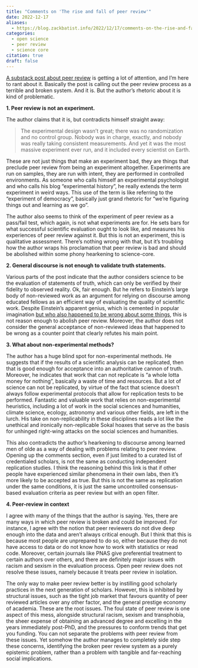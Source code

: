 ```yaml
---
title: "Comments on 'The rise and fall of peer review'"
date: 2022-12-17
aliases: 
  - https://blog.zackbatist.info/2022/12/17/comments-on-the-rise-and-fall-of-peer-review/
categories: 
  - open science
  - peer review
  - science core
citation: true
draft: false
---
```


[A substack post about peer review](https://experimentalhistory.substack.com/p/the-rise-and-fall-of-peer-review) is getting a lot of attention, and I'm here to rant about it. Basically the post is calling out the peer review process as a terrible and broken system. And it is. But the author's rhetoric about it is kind of problematic.

**1. Peer review is not an experiment.**

The author claims that it is, but contradicts himself straight away:

> The experimental design wasn't great; there was no randomization and no control group. Nobody was in charge, exactly, and nobody was really taking consistent measurements. And yet it was the most massive experiment ever run, and it included every scientist on Earth.

These are not just things that make an experiment bad, they are things that preclude peer review from being an experiment altogether. Experiments are run on samples, they are run with intent, they are performed in controlled environments. As someone who calls himself an experimental psychologist and who calls his blog "experimental history", he really extends the term experiment in weird ways. This use of the term is like referring to the "experiment of democracy", basically just grand rhetoric for "we're figuring things out and learning as we go".

The author also seems to think of the experiment of peer review as a pass/fail test, which again, is not what experiments are for. He sets bars for what successful scientific evaluation ought to look like, and measures his experiences of peer review against it. But this is not an experiment, this is qualitative assessment. There's nothing wrong with that, but it's troubling how the author wraps his proclamation that peer review is bad and should be abolished within some phony hearkening to science-core.

**2. General discourse is not enough to validate truth statements.**

Various parts of the post indicate that the author considers science to be the evaluation of statements of truth, which can only be verified by their fidelity to observed reality. Ok, fair enough. But he refers to Einstein's large body of non-reviewed work as an argument for relying on discourse among educated fellows as an efficient way of evaluating the quality of scientific work. Despite Einstein's apparent genius, which is cemented in popular imagination [but who also happened to be wrong about some things](https://www.inverse.com/science/what-einstein-got-wrong), this is not reason enough to abolish peer review. Moreover, the author does not consider the general acceptance of non-reviewed ideas that happened to be wrong as a counter point that clearly refutes his main point.

**3. What about non-experimental methods?**

The author has a huge blind spot for non-experimental methods. He suggests that if the results of a scientific analysis can be replicated, then that is good enough for acceptance into an authoritative cannon of truth. Moreover, he indicates that work that can not replicate is "a whole lotta money for nothing", basically a waste of time and resources. But a lot of science can not be replicated, by virtue of the fact that science doesn't always follow experimental protocols that allow for replication tests to be performed. Fantastic and valuable work that relies on non-experimental heuristics, including a lot of work in the social sciences and humanities, climate science, ecology, astronomy and various other fields, are left in the lurch. His take on non-replicability in these disciplines reads a lot like the unethical and ironically non-replicable Sokal hoaxes that serve as the basis for unhinged right-wing attacks on the social sciences and humanities.

This also contradicts the author's hearkening to discourse among learned men of olde as a way of dealing with problems relating to peer review. Opening up the comments section, even if just limited to a curated list of credentialed scholars, is not the same as conducting independent replication studies. I think the reasoning behind this link is that if other people have experienced similar phenomena in their own labs, then it's more likely to be accepted as true. But this is not the same as replication under the same conditions, it is just the same uncontrolled consensus-based evaluation criteria as peer review but with an open filter.

**4. Peer-review in context**

I agree with many of the things that the author is saying. Yes, there are many ways in which peer review is broken and could be improved. For instance, I agree with the notion that peer reviewers do not dive deep enough into the data and aren't always critical enough. But I think that this is because most people are unprepared to do so, either because they do not have access to data or do not know how to work with statistics or read code. Moreover, certain journals like PNAS give preferential treatment to certain authors over others, and there are definitely major issues with racism and sexism in the evaluation process. Open peer review does not resolve these issues, namely because it treats peer review in isolation.

The only way to make peer review better is by instilling good scholarly practices in the next generation of scholars. However, this is inhibited by structural issues, such as the tight job market that favours quantity of peer reviewed articles over any other factor, and the general prestige economy of academia. These are the root issues. The foul state of peer review is one aspect of this mess, alongside structural racism, sexism and transphobia, the sheer expense of obtaining an advanced degree and excelling in the years immediately post-PhD, and the pressures to conform trends that get you funding. You can not separate the problems with peer review from these issues. Yet somehow the author manages to completely side step these concerns, identifying the broken peer review system as a purely epistemic problem, rather than a problem with tangible and far-reaching social implications.
